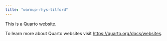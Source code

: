 ```yaml
---
title: "warmup-rhys-tilford"
---
```


This is a Quarto website.

To learn more about Quarto websites visit <https://quarto.org/docs/websites>.
